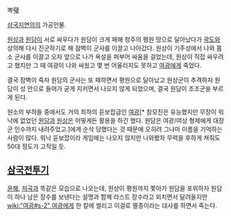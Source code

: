 岑璧

[[삼국지연의]]의 가공인물.

[[원상]]과 [[원담]]이 서로 싸우다가 원담이 크게 패해 청주의 평원 땅으로 달아났다가 [[곽도]]와 상의해 다시 진군하기로 해 잠벽이 군사를 이끌고 나아갔다. 원상이 기주성에서 나와 몸소 군사를 이끌고 오자 앞으로 나가 욕설을 퍼부어 싸움을 걸었는데, 원상이 직접 싸우려고 했지만 그 때 여광이 나와 싸웠고 몇 번 어울리지도 못하고 [[여광]]에게 죽었다.

결국 잠벽이 죽자 원담의 군사는 또 패하면서 평원으로 달아났고 원상군이 추격하자 원담이 성 안으로 들어가 굳게 지키면서 나오지 않게 되었으며, 결국 원담이 조조군을 부르게 된다.

원소의 부하들 중에서도 거의 최하의 듣보잡급인 [[여광]][* 참모진은 유능했지만 무장이 워낙에 없었던 [[원담]]과 [[원상]]은 어떻게든 활용을 하긴 했다. 원담은 여광/여상 형제에게 대장군 인수까지 내려주었고.]에게 순삭 당했다는 것 때문에 오히려 그나마 이름을 기억하는 사람이 많다.
워낙 듣보잡이라 게임에는 나오지 않지만 나와봤자 무력을 후하게 쳐줘도 50대 정도가 고작일 듯.

== [[삼국전투기]] ==
[[윤해]], [[저곡]]과 똑같은 모습으로 나오는데, 원상이 평원까지 쫓아가 원담을 포위하자 원담이 하나 남은 장수를 보낸다는 설명과 함께 라스트 장수라고 외치면서 달려들지만 [[wiki:"여광#s-2" 여광]]에게 한 칼에 썰리고 이걸로 멸종이라는 대사를 하면서 죽는다.

